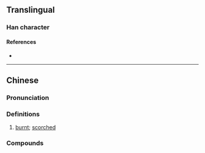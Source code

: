 {{also|㶶}}
{{character info}}
==Translingual==

===Han character===
{{Han char|rn=86|rad=火|as=13|sn=17|four=|canj=FTWV|ids=⿰火農}}

====References====
* {{Han ref|kx=0685.201|hdz=32240.181|uh=71F6|ud=29174}}

----

==Chinese==
{{zh-forms|s=㶶|alt=𪒬}}
{{zh-wp|yue}}

===Pronunciation===
{{zh-pron
|c=nung1
|c-t=nuung1
|cat=a
}}

===Definitions===
{{zh-hanzi}}

# {{lb|zh|Cantonese}} [[burnt]]; [[scorched]]
#: {{zh-x|燶 到 黑 嗮|'''burnt''' to a crisp ''(lit. "'''burnt''' to the point that it is now all black")''|C}}

===Compounds===
{{zh-der|窮到燶|燶起塊面|燶口燶面|面燶|面燶燶|燒燶}}